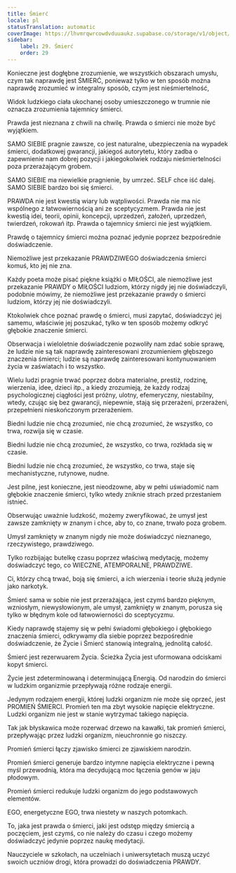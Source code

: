 ```yaml
---
title: Śmierć
locale: pl
statusTranslation: automatic
coverImage: https://lhvmrqwrcowdvduuaukz.supabase.co/storage/v1/object/public/strapi-uploads/small_cover-educacion-fundamental.webp-2d51a7828a2b1309555be27f7e2a61a0.webp
sidebar:
    label: 29. Śmierć
    order: 29
---
```

Konieczne jest dogłębne zrozumienie, we wszystkich obszarach umysłu, czym tak naprawdę jest ŚMIERĆ, ponieważ tylko w ten sposób można naprawdę zrozumieć w integralny sposób, czym jest nieśmiertelność,

Widok ludzkiego ciała ukochanej osoby umieszczonego w trumnie nie oznacza zrozumienia tajemnicy śmierci.

Prawda jest nieznana z chwili na chwilę. Prawda o śmierci nie może być wyjątkiem.

SAMO SIEBIE pragnie zawsze, co jest naturalne, ubezpieczenia na wypadek śmierci, dodatkowej gwarancji, jakiegoś autorytetu, który zadba o zapewnienie nam dobrej pozycji i jakiegokolwiek rodzaju nieśmiertelności poza przerażającym grobem.

SAMO SIEBIE ma niewielkie pragnienie, by umrzeć. SELF chce iść dalej. SAMO SIEBIE bardzo boi się śmierci.

PRAWDA nie jest kwestią wiary lub wątpliwości. Prawda nie ma nic wspólnego z łatwowiernością ani ze sceptycyzmem. Prawda nie jest kwestią idei, teorii, opinii, koncepcji, uprzedzeń, założeń, uprzedzeń, twierdzeń, rokowań itp. Prawda o tajemnicy śmierci nie jest wyjątkiem.

Prawdę o tajemnicy śmierci można poznać jedynie poprzez bezpośrednie doświadczenie.

Niemożliwe jest przekazanie PRAWDZIWEGO doświadczenia śmierci komuś, kto jej nie zna.

Każdy poeta może pisać piękne książki o MIŁOŚCI, ale niemożliwe jest przekazanie PRAWDY o MIŁOŚCI ludziom, którzy nigdy jej nie doświadczyli, podobnie mówimy, że niemożliwe jest przekazanie prawdy o śmierci ludziom, którzy jej nie doświadczyli.

Ktokolwiek chce poznać prawdę o śmierci, musi zapytać, doświadczyć jej samemu, właściwie jej poszukać, tylko w ten sposób możemy odkryć głębokie znaczenie śmierci.

Obserwacja i wieloletnie doświadczenie pozwoliły nam zdać sobie sprawę, że ludzie nie są tak naprawdę zainteresowani zrozumieniem głębszego znaczenia śmierci; ludzie są naprawdę zainteresowani kontynuowaniem życia w zaświatach i to wszystko.

Wielu ludzi pragnie trwać poprzez dobra materialne, prestiż, rodzinę, wierzenia, idee, dzieci itp., a kiedy zrozumieją, że każdy rodzaj psychologicznej ciągłości jest próżny, ulotny, efemeryczny, niestabilny, wtedy, czując się bez gwarancji, niepewnie, stają się przerażeni, przerażeni, przepełnieni nieskończonym przerażeniem.

Biedni ludzie nie chcą zrozumieć, nie chcą zrozumieć, że wszystko, co trwa, rozwija się w czasie.

Biedni ludzie nie chcą zrozumieć, że wszystko, co trwa, rozkłada się w czasie.

Biedni ludzie nie chcą zrozumieć, że wszystko, co trwa, staje się mechanistyczne, rutynowe, nudne.

Jest pilne, jest konieczne, jest nieodzowne, aby w pełni uświadomić nam głębokie znaczenie śmierci, tylko wtedy zniknie strach przed przestaniem istnieć.

Obserwując uważnie ludzkość, możemy zweryfikować, że umysł jest zawsze zamknięty w znanym i chce, aby to, co znane, trwało poza grobem.

Umysł zamknięty w znanym nigdy nie może doświadczyć nieznanego, rzeczywistego, prawdziwego.

Tylko rozbijając butelkę czasu poprzez właściwą medytację, możemy doświadczyć tego, co WIECZNE, ATEMPORALNE, PRAWDZIWE.

Ci, którzy chcą trwać, boją się śmierci, a ich wierzenia i teorie służą jedynie jako narkotyk.

Śmierć sama w sobie nie jest przerażająca, jest czymś bardzo pięknym, wzniosłym, niewysłowionym, ale umysł, zamknięty w znanym, porusza się tylko w błędnym kole od łatwowierności do sceptycyzmu.

Kiedy naprawdę stajemy się w pełni świadomi głębokiego i głębokiego znaczenia śmierci, odkrywamy dla siebie poprzez bezpośrednie doświadczenie, że Życie i Śmierć stanowią integralną, jednolitą całość.

Śmierć jest rezerwuarem Życia. Ścieżka Życia jest uformowana odciskami kopyt śmierci.

Życie jest zdeterminowaną i determinującą Energią. Od narodzin do śmierci w ludzkim organizmie przepływają różne rodzaje energii.

Jedynym rodzajem energii, której ludzki organizm nie może się oprzeć, jest PROMIEŃ ŚMIERCI. Promień ten ma zbyt wysokie napięcie elektryczne. Ludzki organizm nie jest w stanie wytrzymać takiego napięcia.

Tak jak błyskawica może rozerwać drzewo na kawałki, tak promień śmierci, przepływając przez ludzki organizm, nieuchronnie go niszczy.

Promień śmierci łączy zjawisko śmierci ze zjawiskiem narodzin.

Promień śmierci generuje bardzo intymne napięcia elektryczne i pewną myśl przewodnią, która ma decydującą moc łączenia genów w jaju płodowym.

Promień śmierci redukuje ludzki organizm do jego podstawowych elementów.

EGO, energetyczne EGO, trwa niestety w naszych potomkach.

To, jaka jest prawda o śmierci, jaki jest odstęp między śmiercią a poczęciem, jest czymś, co nie należy do czasu i czego możemy doświadczyć jedynie poprzez naukę medytacji.

Nauczyciele w szkołach, na uczelniach i uniwersytetach muszą uczyć swoich uczniów drogi, która prowadzi do doświadczenia PRAWDY.
